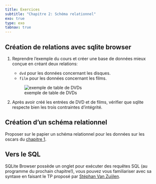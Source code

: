 ```yaml
---
title: Exercices
subtitle: "Chapitre 2: Schéma relationnel"
exo: true
type: exo
tabnav: true
---
```

## Création de relations avec sqlite browser

1. Reprendre l'exemple du cours et créer une base de données mieux conçue en créant deux relations:

   - `dvd` pour les données concernant les disques.
   - `film` pour les données concernant les films.
   
   ![exemple de table de DVDs](../../../images/table-univ-orleans.png)

2. Après avoir créé les entrées de DVD et de films, vérifier que sqlite respecte bien les trois
   contraintes d'intégrité.

## Création d'un schéma relationnel

Proposer sur le papier un schéma relationnel pour les données sur les oscars du
[chapitre 1](/tg/nsi/2-bases-de-donnees/1-les-bases-de-donnees-relationnelles/#motivations).

## Vers le SQL

SQLite Browser possède un onglet pour exécuter des requêtes SQL (au programme du prochain
chapitre!), vous pouvez vous familiariser avec sa syntaxe en faisant le TP proposé par [Stéphan Van
Zuijlen](https://isn-icn-ljm.pagesperso-orange.fr/NSI-TLE/res/media_TD2.eWeb/co/module_cours_exos_creation_base.html).




